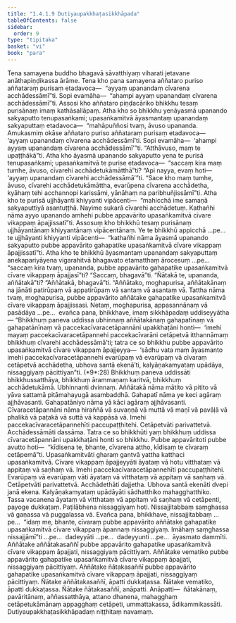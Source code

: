 ```yaml
---
title: "1.4.1.9 Dutiyaupakkhaṭasikkhāpada"
tableOfContents: false
sidebar:
  order: 9
type: "tipitaka"
basket: "vi"
book: "para"
---
```



<DynamicBreadcrumb />

<Division number="532" book="para" e="ch" v="1" p="320">

<Paragraph number="2041" book="para">
Tena samayena buddho bhagavā sāvatthiyaṃ viharati jetavane anāthapiṇḍikassa ārāme. Tena kho pana samayena aññataro puriso aññataraṃ purisaṃ etadavoca—  “ayyaṃ upanandaṃ cīvarena acchādessāmī”ti. Sopi evamāha—  “ahampi ayyaṃ upanandaṃ cīvarena acchādessāmī”ti. Assosi kho aññataro piṇḍacāriko bhikkhu tesaṃ purisānaṃ imaṃ kathāsallāpaṃ. Atha kho so bhikkhu yenāyasmā upanando sakyaputto tenupasaṅkami; upasaṅkamitvā āyasmantaṃ upanandaṃ sakyaputtaṃ etadavoca—  “mahāpuññosi tvaṃ, āvuso upananda. Amukasmiṃ okāse aññataro puriso aññataraṃ purisaṃ etadavoca—  ‘ayyaṃ upanandaṃ cīvarena acchādessāmī’ti. Sopi evamāha—  ‘ahampi ayyaṃ upanandaṃ cīvarena acchādessāmī’”ti. “Atthāvuso, maṃ te upaṭṭhākā”ti.
</Paragraph>

<Paragraph number="2042" book="para">
Atha kho āyasmā upanando sakyaputto yena te purisā tenupasaṅkami; upasaṅkamitvā te purise etadavoca—  “saccaṃ kira maṃ tumhe, āvuso, cīvarehi acchādetukāmātthā”ti? “Api nayya, evaṃ hoti—  ‘ayyaṃ upanandaṃ cīvarehi acchādessāmā’”ti. “Sace kho maṃ tumhe, āvuso, cīvarehi acchādetukāmāttha, evarūpena cīvarena acchādetha, kyāhaṃ tehi acchannopi karissāmi, yānāhaṃ na paribhuñjissāmī”ti. Atha kho te purisā ujjhāyanti khiyyanti vipācenti—  “mahicchā ime samaṇā sakyaputtiyā asantuṭṭhā. Nayime sukarā cīvarehi acchādetuṃ. Kathañhi nāma ayyo upanando amhehi pubbe appavārito upasaṅkamitvā cīvare vikappaṃ āpajjissatī”ti.
</Paragraph>

<Paragraph number="2043" book="para">
Assosuṃ kho bhikkhū tesaṃ purisānaṃ ujjhāyantānaṃ khiyyantānaṃ vipācentānaṃ. Ye te bhikkhū appicchā …pe…  te ujjhāyanti khiyyanti vipācenti—  “kathañhi nāma āyasmā upanando sakyaputto pubbe appavārito gahapatike upasaṅkamitvā cīvare vikappaṃ āpajjissatī”ti.
</Paragraph>

<Paragraph number="2044" book="para">
Atha kho te bhikkhū āyasmantaṃ upanandaṃ sakyaputtaṃ anekapariyāyena vigarahitvā bhagavato etamatthaṃ ārocesuṃ …pe…  “saccaṃ kira tvaṃ, upananda, pubbe appavārito gahapatike upasaṅkamitvā cīvare vikappaṃ āpajjasī”ti? “Saccaṃ, bhagavā”ti. “Ñātakā te, upananda, aññātakā”ti? “Aññātakā, bhagavā”ti. “Aññātako, moghapurisa, aññātakānaṃ na jānāti patirūpaṃ vā appatirūpaṃ vā santaṃ vā asantaṃ vā. Tattha nāma tvaṃ, moghapurisa, pubbe appavārito aññātake gahapatike upasaṅkamitvā cīvare vikappaṃ āpajjissasi. Netaṃ, moghapurisa, appasannānaṃ vā pasādāya …pe…  evañca pana, bhikkhave, imaṃ sikkhāpadaṃ uddiseyyātha—
</Paragraph>

</Division>
<Division number="533" book="para" e="ch" v="1" p="321">

<Paragraph number="2045" book="para">
<Emphasis>“Bhikkhuṃ paneva uddissa ubhinnaṃ aññātakānaṃ gahapatīnaṃ vā gahapatānīnaṃ vā paccekacīvaracetāpannāni upakkhaṭāni honti—  ‘imehi mayaṃ paccekacīvaracetāpannehi paccekacīvarāni cetāpetvā itthannāmaṃ bhikkhuṃ cīvarehi acchādessāmā’ti; tatra ce so bhikkhu pubbe appavārito upasaṅkamitvā cīvare vikappaṃ āpajjeyya—  ‘sādhu vata maṃ āyasmanto imehi paccekacīvaracetāpannehi evarūpaṃ vā evarūpaṃ vā cīvaraṃ cetāpetvā acchādetha, ubhova santā ekenā’ti, kalyāṇakamyataṃ upādāya, nissaggiyaṃ pācittiyan”</Emphasis>ti. (*9*:<Emphasis>28</Emphasis>)
</Paragraph>

</Division>
<Division number="534" book="para" e="ch" v="1" p="321">

<Paragraph number="2046" book="para">
<Emphasis>Bhikkhuṃ paneva uddissā</Emphasis>ti bhikkhussatthāya, bhikkhuṃ ārammaṇaṃ karitvā, bhikkhuṃ acchādetukāmā.
</Paragraph>

<Paragraph number="2047" book="para">
<Emphasis>Ubhinnan</Emphasis>ti dvinnaṃ.
</Paragraph>

<Paragraph number="2048" book="para">
<Emphasis>Aññātakā</Emphasis> nāma mātito vā pitito vā yāva sattamā pitāmahayugā asambaddhā.
</Paragraph>

<Paragraph number="2049" book="para">
<Emphasis>Gahapatī</Emphasis> nāma ye keci agāraṃ ajjhāvasanti.
</Paragraph>

<Paragraph number="2050" book="para">
<Emphasis>Gahapatāniyo</Emphasis> nāma yā kāci agāraṃ ajjhāvasanti.
</Paragraph>

<Paragraph number="2051" book="para">
<Emphasis>Cīvaracetāpannāni</Emphasis> nāma hiraññā vā suvaṇṇā vā muttā vā maṇī vā pavāḷā vā phalikā vā paṭakā vā suttā vā kappāsā vā.
</Paragraph>

<Paragraph number="2052" book="para">
<Emphasis>Imehi paccekacīvaracetāpannehī</Emphasis>ti paccupaṭṭhitehi.
</Paragraph>

<Paragraph number="2053" book="para">
<Emphasis>Cetāpetvā</Emphasis>ti parivattetvā.
</Paragraph>

<Paragraph number="2054" book="para">
<Emphasis>Acchādessāmā</Emphasis>ti dassāma.
</Paragraph>

<Paragraph number="2055" book="para">
<Emphasis>Tatra ce so bhikkhū</Emphasis>ti yaṃ bhikkhuṃ uddissa cīvaracetāpannāni upakkhaṭāni honti so bhikkhu.
</Paragraph>

<Paragraph number="2056" book="para">
<Emphasis>Pubbe appavārito</Emphasis>ti pubbe avutto hoti—  “kīdisena te, bhante, cīvarena attho, kīdisaṃ te cīvaraṃ cetāpemā”ti.
</Paragraph>

<Paragraph number="2057" book="para">
<Emphasis>Upasaṅkamitvā</Emphasis>ti gharaṃ gantvā yattha katthaci upasaṅkamitvā.
</Paragraph>

<Paragraph number="2058" book="para">
<Emphasis>Cīvare vikappaṃ āpajjeyyā</Emphasis>ti āyataṃ vā hotu vitthataṃ vā appitaṃ vā saṇhaṃ vā.
</Paragraph>

<Paragraph number="2059" book="para">
<Emphasis>Imehi paccekacīvaracetāpannehī</Emphasis>ti paccupaṭṭhitehi.
</Paragraph>

<Paragraph number="2060" book="para">
<Emphasis>Evarūpaṃ vā evarūpaṃ vā</Emphasis>ti āyataṃ vā vitthataṃ vā appitaṃ vā saṇhaṃ vā.
</Paragraph>

<Paragraph number="2061" book="para">
<Emphasis>Cetāpetvā</Emphasis>ti parivattetvā.
</Paragraph>

<Paragraph number="2062" book="para">
<Emphasis>Acchādethā</Emphasis>ti dajjetha.
</Paragraph>

<Paragraph number="2063" book="para">
<Emphasis>Ubhova santā ekenā</Emphasis>ti dvepi janā ekena.
</Paragraph>

<Paragraph number="2064" book="para">
<Emphasis>Kalyāṇakamyataṃ upādāyā</Emphasis>ti sādhatthiko mahagghatthiko.
</Paragraph>

<Paragraph number="2065" book="para">
Tassa vacanena āyataṃ vā vitthataṃ vā appitaṃ vā saṇhaṃ vā cetāpenti, payoge dukkaṭaṃ. Paṭilābhena nissaggiyaṃ hoti. Nissajjitabbaṃ saṃghassa vā gaṇassa vā puggalassa vā. Evañca pana, bhikkhave, nissajjitabbaṃ …pe…  “idaṃ me, bhante, cīvaraṃ pubbe appavārito aññātake gahapatike upasaṅkamitvā cīvare vikappaṃ āpannaṃ nissaggiyaṃ. Imāhaṃ saṃghassa nissajjāmī”ti …pe…  dadeyyāti …pe…  dadeyyunti …pe…  āyasmato dammīti.
</Paragraph>

</Division>
<Division number="535" book="para" e="ch" v="1" p="323">

<Paragraph number="2066" book="para">
Aññātake aññātakasaññī pubbe appavārito gahapatike upasaṅkamitvā cīvare vikappaṃ āpajjati, nissaggiyaṃ pācittiyaṃ. Aññātake vematiko pubbe appavārito gahapatike upasaṅkamitvā cīvare vikappaṃ āpajjati, nissaggiyaṃ pācittiyaṃ. Aññātake ñātakasaññī pubbe appavārito gahapatike upasaṅkamitvā cīvare vikappaṃ āpajjati, nissaggiyaṃ pācittiyaṃ.
</Paragraph>

<Paragraph number="2067" book="para">
Ñātake aññātakasaññī, āpatti dukkaṭassa. Ñātake vematiko, āpatti dukkaṭassa. Ñātake ñātakasaññī, anāpatti.
</Paragraph>

</Division>
<Division number="536" book="para" e="ch" v="1" p="323">

<Paragraph number="2068" book="para">
Anāpatti—  ñātakānaṃ, pavāritānaṃ, aññassatthāya, attano dhanena, mahagghaṃ cetāpetukāmānaṃ appagghaṃ cetāpeti, ummattakassa, ādikammikassāti.

</Paragraph>
</Division>

<Paragraph number="2069" type="center" book="para">
Dutiyaupakkhaṭasikkhāpadaṃ niṭṭhitaṃ navamaṃ.
</Paragraph>